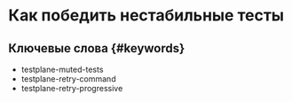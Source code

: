 # Как победить нестабильные тесты

## Ключевые слова {#keywords}

-   testplane-muted-tests
-   testplane-retry-command
-   testplane-retry-progressive

